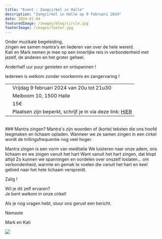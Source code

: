 ```yaml
---
title: "Event : Zangcirkel in Halle"
description: "Zangcirkel in Halle op 9 februari 2024"
date: 2024-01-04
featuredImage: /images/blog/circle.jpg
footerImage: /images/footer.jpg
---
```


Onder muzikale begeleiding,  
zingen we samen mantra's en liederen van over de hele wereld.  
Kati en Mark nemen je mee op een innerlijke reis in verbondenheid met jezelf, de anderen en het groter geheel.

Anderhalf uur puur genieten en ontspannen !

Iedereen is welkom zonder voorkennis en zangervaring !

|  | |
| :---: | --- |
|<CalendarIcon/>| Vrijdag 9 februari 2024 van 20u tot 21u30 |
| <LocationIcon/> | Meiboom 10, 1500 Halle | 
| <MoneyIcon/> | 15€ | 
| <BellIcon/> | Plaatsen zijn beperkt, schrijf je in via deze link: [HIER](https://docs.google.com/forms/d/e/1FAIpQLSeZrz6rYcda0rHMVTAw0RP9NeyDg_KaA98BfLHxRr6Nii_iVQ/viewform) | 

<br/>
### Mantra zingen?
Mantra's zijn woorden of (korte) teksten die ons hoofd leegmaken en lichaam opladen.
Wanneer we ze samen zingen in een cirkel wordt de trillingsfrequentie nog veel hoger.

Mantra zingen is een vorm van meditatie
We luisteren naar onze adem, ons lichaam en we zingen vanuit het hart
Want vanuit het hart zingen, dat klopt altijd
Zo kunnen we spanningen en oordelen over onszelf loslaten… om verbondenheid, warmte en gemak te voelen die vanuit het hart en keel gebied naar het hele lichaam verspreidt.

Zalig !

Wil je dit zelf ervaren?  
Je bent welkom in onze cirkel!

Als je nog vragen hebt, stuur ons gerust een bericht.

Namaste

Mark en Kati

 <Content className="vh-50 pl-0 pr-0">
      <Image src="/images/blog/zangcirkel.jpg"/>
    </Content>